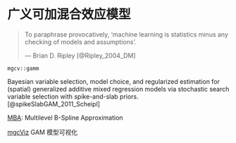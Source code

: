 # 广义可加混合效应模型 {#chap:generalized-additive-mixed-models}

> To paraphrase provocatively, 'machine learning is statistics minus any checking of models and assumptions'.
>
> --- Brian D. Ripley [@Ripley_2004_DM]

`mgcv::gamm`

Bayesian variable selection, model choice, and regularized estimation for (spatial) generalized additive mixed regression models via stochastic search variable selection with spike-and-slab priors. [@spikeSlabGAM_2011_Scheipl]

[MBA](https://CRAN.R-project.org/package=MBA): Multilevel B-Spline Approximation

[mgcViz](https://github.com/mfasiolo/mgcViz) GAM 模型可视化
